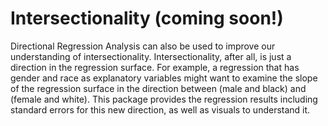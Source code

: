 # Intersectionality (coming soon!)

Directional Regression Analysis can also be used to improve our understanding of intersectionality. Intersectionality, after all, is just a direction in the regression surface. For example, a regression that has gender and race as explanatory variables might want to examine the slope of the regression surface in the direction between (male and black) and (female and white). This package provides the regression results including standard errors for this new direction, as well as visuals to understand it. 
